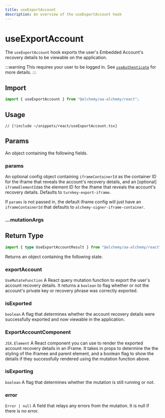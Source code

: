 ```yaml
---
title: useExportAccount
description: An overview of the useExportAccount hook
---
```



# useExportAccount

The `useExportAccount` hook exports the user's Embedded Account's recovery details to be viewable on the application.

:::warning
This requires your user to be logged in. See [`useAuthenticate`](/react/useAuthenticate) for more details.
:::

## Import

```ts
import { useExportAccount } from "@alchemy/aa-alchemy/react";
```

## Usage

```tsx [useExportAccount.tsx]
// [!include ~/snippets/react/useExportAccount.tsx]
```

## Params

An object containing the following fields.

### params

An optional config object containing `iframeContainerId` as the container ID for the iframe that reveals the account's recovery details, and an [optional] `iframeElementId`as the element ID for the iframe that reveals the account's recovery details. Defaults to `turnkey-export-iframe`.

If `params` is not passed in, the default iframe config will just have an `iframeContainerId` that defaults to `alchemy-signer-iframe-container`.

### ...mutationArgs


<BaseHookMutationArgs />

## Return Type

```ts
import { type UseExportAccountResult } from "@alchemy/aa-alchemy/react";
```

Returns an object containing the following state.

### exportAccount

`UseMutateFunction`
A React query mutation function to export the user's account recovery details. It returns a `boolean` to flag whether or not the account's private key or recovery phrase was correctly exported.

### isExported

`boolean`
A flag that determines whether the account recovery details were successfully exported and now viewable in the application.

### ExportAccountComponent

`JSX.Element`
A React component you can use to render the exported account recovery details in an iFrame. It takes in props to determine the the styling of the iframee and parent element, and a boolean flag to show the details if they successfully rendered using the mutation function above.

### isExporting

`boolean`
A flag that determines whether the mutation is still running or not.

### error

`Error | null`
A field that relays any errors from the mutation. It is null if there is no error.
